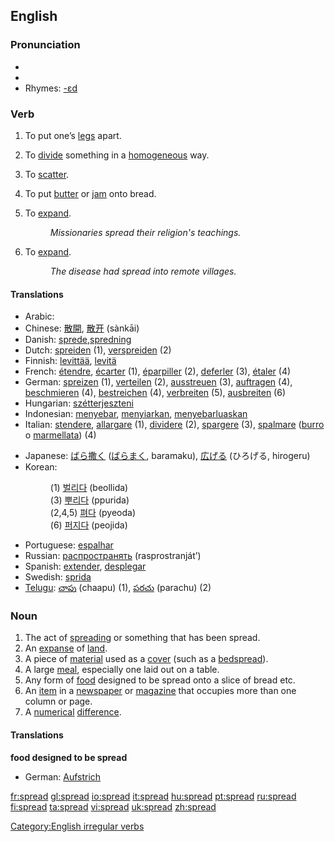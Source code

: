 ==English==

{{rank|expect|nation|legal|965|spread|enter|consider|provided}}

===Pronunciation===
*{{IPA|/'sprɛd/}}
*{{audio|en-us-spread.ogg|Audio (US)}}
*Rhymes: [[Rhymes:English:-ɛd|-ɛd]]

===Verb===
{{en-verb|spreads|spreading|spread}}
[[Category:English irregular verbs]]

#{{transitive}} To put one’s [[leg]]s apart.
#{{transitive}} To [[divide]] something in a [[homogeneous]] way.
#{{transitive}} To [[scatter]].
#{{transitive}} To put [[butter]] or [[jam]] onto bread.
#{{transitive}} To [[expand]].
#:''Missionaries spread their religion's teachings.''
#{{intransitive}} To [[expand]].
#:''The disease had spread into remote villages.''

====Translations====
{{rfc-trans}}
{{top}}
*Arabic: {{ARchar|[[فرد]]}} {{Unicode|(fárada)}}
*Chinese: [[散開]], [[散开]] (sànkāi)
*Danish: [[sprede]],[[spredning]]
*Dutch: [[spreiden]] (1), [[verspreiden]] (2)
*Finnish: [[levittää]], [[levitä]]
*French: [[étendre]], [[écarter]] (1), [[éparpiller]] (2), [[deferler]] (3), [[étaler]] (4)
*German: [[spreizen]] (1), [[verteilen]] (2), [[ausstreuen]] (3), [[auftragen]] (4), [[beschmieren]] (4), [[bestreichen]] (4), [[verbreiten]] (5), [[ausbreiten]] (6)
*Hungarian: [[szétterjeszteni]]
*Indonesian: [[sebar|menyebar]], [[siar|menyiarkan]], [[sebar luas|menyebarluaskan]]
*Italian: [[stendere]], [[allargare]] (1), [[dividere]] (2), [[spargere]] (3), [[spalmare]] ([[burro]] o [[marmellata]]) (4)
{{mid}}
*Japanese: [[ばら撒く]] ([[ばらまく]], baramaku), [[広げる]] (ひろげる, hirogeru)
*Korean: 
*:(1) [[벌리다]] (beollida)
*:(3) [[뿌리다]] (ppurida)
*:(2,4,5) [[펴다]] (pyeoda)
*:(6) [[퍼지다]] (peojida)
*Portuguese: [[espalhar]]
*Russian: [[распространять]] (rasprostranját’)
*Spanish: [[extender]], [[desplegar]]
*Swedish: [[sprida]]
*[[Telugu]]: [[చాపు]] (chaapu) (1), [[పరచు]] (parachu) (2)
{{bottom}}

===Noun===
{{en-noun}}

# The act of [[spreading]] or something that has been spread.
# An [[expanse]] of [[land]].
# A piece of [[material]] used as a [[cover]] (such as a [[bedspread]]).
# A large [[meal]], especially one laid out on a table.
# Any form of [[food]] designed to be spread onto a slice of bread etc.
# An [[item]] in a [[newspaper]] or [[magazine]] that occupies more than one column or page.
# A [[numerical]] [[difference]].

====Translations====
'''food designed to be spread'''
*German: [[Aufstrich]] {{m}}

[[fr:spread]]
[[gl:spread]]
[[io:spread]]
[[it:spread]]
[[hu:spread]]
[[pt:spread]]
[[ru:spread]]
[[fi:spread]]
[[ta:spread]]
[[vi:spread]]
[[uk:spread]]
[[zh:spread]]